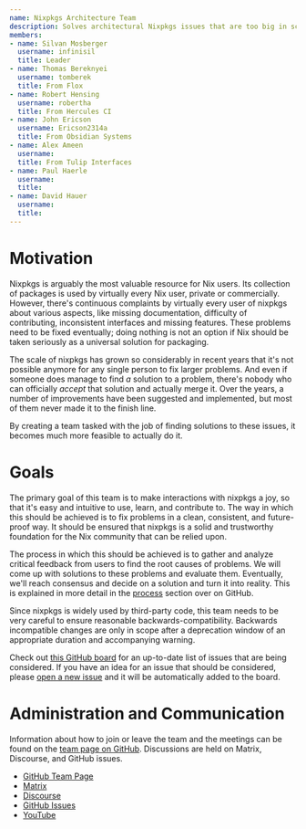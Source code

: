 ```yaml
---  
name: Nixpkgs Architecture Team
description: Solves architectural Nixpkgs issues that are too big in scope for any single person to undertake.
members:
- name: Silvan Mosberger
  username: infinisil
  title: Leader
- name: Thomas Bereknyei
  username: tomberek
  title: From Flox
- name: Robert Hensing
  username: robertha
  title: From Hercules CI
- name: John Ericson
  username: Ericson2314a
  title: From Obsidian Systems
- name: Alex Ameen
  username:
  title: From Tulip Interfaces
- name: Paul Haerle 
  username:
  title:
- name: David Hauer 
  username:
  title:
---
```

# Motivation

Nixpkgs is arguably the most valuable resource for Nix users. Its collection of packages is used by virtually every Nix user, private or commercially. However, there's continuous complaints by virtually every user of nixpkgs about various aspects, like missing documentation, difficulty of contributing, inconsistent interfaces and missing features. These problems need to be fixed eventually; doing nothing is not an option if Nix should be taken seriously as a universal solution for packaging.

The scale of nixpkgs has grown so considerably in recent years that it's not possible anymore for any single person to fix larger problems. And even if someone does manage to find _a_ solution to a problem, there's nobody who can officially _accept_ that solution and actually merge it. Over the years, a number of improvements have been suggested and implemented, but most of them never made it to the finish line.

By creating a team tasked with the job of finding solutions to these issues, it becomes much more feasible to actually do it.

# Goals

The primary goal of this team is to make interactions with nixpkgs a joy, so that it's easy and intuitive to use, learn, and contribute to. The way in which this should be achieved is to fix problems in a clean, consistent, and future-proof way. It should be ensured that nixpkgs is a solid and trustworthy foundation for the Nix community that can be relied upon.

The process in which this should be achieved is to gather and analyze critical feedback from users to find the root causes of problems. We will come up with solutions to these problems and evaluate them. Eventually, we'll reach consensus and decide on a solution and turn it into reality. This is explained in more detail in the [process](https://github.com/nixpkgs-architecture/#process) section over on GitHub.

Since nixpkgs is widely used by third-party code, this team needs to be very careful to ensure reasonable backwards-compatibility. Backwards incompatible changes are only in scope after a deprecation window of an appropriate duration and accompanying warning.

Check out [this GitHub board](https://github.com/orgs/nixpkgs-architecture/projects/2/views/2) for an up-to-date list of issues that are being considered. If you have an idea for an issue that should be considered, please [open a new issue](https://github.com/nixpkgs-architecture/issues/issues/new?assignees=&labels=&template=issue.md&title=) and it will be automatically added to the board.

# Administration and Communication

Information about how to join or leave the team and the meetings can be found on the [team page on GitHub](https://github.com/nixpkgs-architecture). Discussions are held on Matrix, Discourse, and GitHub issues.

- [GitHub Team Page](https://github.com/nixpkgs-architecture)
- [Matrix](https://matrix.to/#/#nixpkgs-architecture:nixos.org)
- [Discourse](https://discourse.nixos.org/c/dev/nixpkgs/44)
- [GitHub Issues](https://github.com/nixpkgs-architecture/issues/issues)
- [YouTube](https://www.youtube.com/@nixpkgs-architecture)
